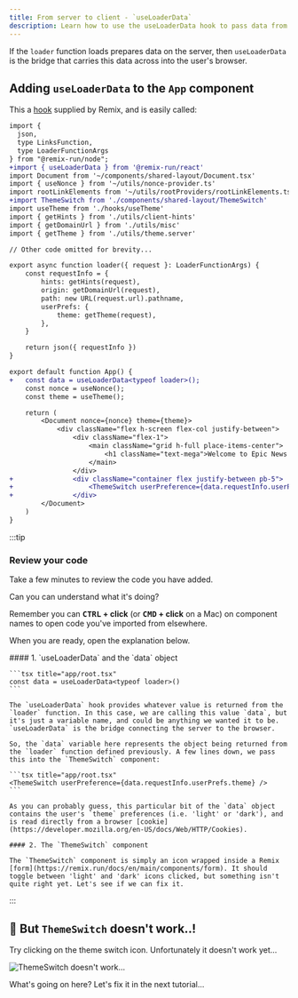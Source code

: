 ```yaml
---
title: From server to client - `useLoaderData`
description: Learn how to use the useLoaderData hook to pass data from the server to the client in Remix.
---
```



If the `loader` function loads prepares data on the server, then `useLoaderData` is the bridge that carries this data across into the user's browser.

## Adding `useLoaderData` to the `App` component

This a [hook](https://react.dev/learn/reusing-logic-with-custom-hooks) supplied by Remix, and is easily called:

```diff lang="tsx" title="app/root.tsx"
import {
  json,
  type LinksFunction,
  type LoaderFunctionArgs
} from "@remix-run/node";
+import { useLoaderData } from '@remix-run/react'
import Document from '~/components/shared-layout/Document.tsx'
import { useNonce } from '~/utils/nonce-provider.ts'
import rootLinkElements from '~/utils/rootProviders/rootLinkElements.ts'
+import ThemeSwitch from './components/shared-layout/ThemeSwitch'
import useTheme from './hooks/useTheme'
import { getHints } from './utils/client-hints'
import { getDomainUrl } from './utils/misc'
import { getTheme } from './utils/theme.server'

// Other code omitted for brevity...

export async function loader({ request }: LoaderFunctionArgs) {
	const requestInfo = {
		hints: getHints(request),
		origin: getDomainUrl(request),
		path: new URL(request.url).pathname,
		userPrefs: {
			theme: getTheme(request),
		},
	}

	return json({ requestInfo })
}

export default function App() {
+	const data = useLoaderData<typeof loader>();
	const nonce = useNonce();
	const theme = useTheme();

	return (
		<Document nonce={nonce} theme={theme}>
			<div className="flex h-screen flex-col justify-between">
				<div className="flex-1">
					<main className="grid h-full place-items-center">
						<h1 className="text-mega">Welcome to Epic News!</h1>
					</main>
				</div>
+				<div className="container flex justify-between pb-5">
+					<ThemeSwitch userPreference={data.requestInfo.userPrefs.theme} />
+				</div>
		</Document>
	)
}
```

:::tip

### Review your code

Take a few minutes to review the code you have added.

Can you can understand what it's doing?

Remember you can **<kbd>CTRL</kbd> + click** (or **<kbd>CMD</kbd> + click** on a Mac) on component names to open code you've imported from elsewhere.

When you are ready, open the explanation below.

<MonsterDetails title="Explanation 🤓">
  <div>
    #### 1. `useLoaderData` and the `data` object

    ```tsx title="app/root.tsx"
    const data = useLoaderData<typeof loader>()
    ```

    The `useLoaderData` hook provides whatever value is returned from the `loader` function. In this case, we are calling this value `data`, but it's just a variable name, and could be anything we wanted it to be. `useLoaderData` is the bridge connecting the server to the browser.

    So, the `data` variable here represents the object being returned from the `loader` function defined previously. A few lines down, we pass this into the `ThemeSwitch` component:

    ```tsx title="app/root.tsx"
    <ThemeSwitch userPreference={data.requestInfo.userPrefs.theme} />
    ```

    As you can probably guess, this particular bit of the `data` object contains the user's `theme` preferences (i.e. 'light' or 'dark'), and is read directly from a browser [cookie](https://developer.mozilla.org/en-US/docs/Web/HTTP/Cookies).

    #### 2. The `ThemeSwitch` component

    The `ThemeSwitch` component is simply an icon wrapped inside a Remix [form](https://remix.run/docs/en/main/components/form). It should toggle between 'light' and 'dark' icons clicked, but something isn't quite right yet. Let's see if we can fix it.

  </div>

</MonsterDetails>

:::

## 🤨 But `ThemeSwitch` doesn't work..!

Try clicking on the theme switch icon. Unfortunately it doesn't work yet...

![ThemeSwitch doesn't work...](src/assets/gif/theme-switch-not-working.gif)

What's going on here? Let's fix it in the next tutorial...
